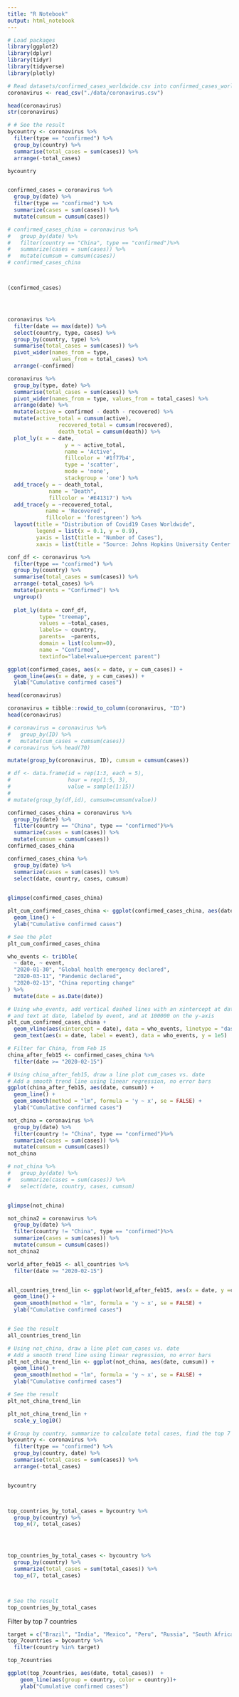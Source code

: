 ```yaml
---
title: "R Notebook"
output: html_notebook
---
```



```r
# Load packages
library(ggplot2)
library(dplyr)
library(tidyr)
library(tidyverse)
library(plotly)

```

```r
# Read datasets/confirmed_cases_worldwide.csv into confirmed_cases_worldwide
coronavirus <- read_csv("./data/coronavirus.csv")

head(coronavirus)
str(coronavirus)

# # See the result
bycountry <- coronavirus %>% 
  filter(type == "confirmed") %>%
  group_by(country) %>%
  summarise(total_cases = sum(cases)) %>%
  arrange(-total_cases)

bycountry


confirmed_cases = coronavirus %>% 
  group_by(date) %>%
  filter(type == "confirmed") %>%
  summarize(cases = sum(cases)) %>%
  mutate(cumsum = cumsum(cases))

# confirmed_cases_china = coronavirus %>%
#   group_by(date) %>%
#   filter(country == "China", type == "confirmed")%>% 
#   summarize(cases = sum(cases)) %>%
#   mutate(cumsum = cumsum(cases))
# confirmed_cases_china



(confirmed_cases)





```


```r
coronavirus %>% 
  filter(date == max(date)) %>%
  select(country, type, cases) %>%
  group_by(country, type) %>%
  summarise(total_cases = sum(cases)) %>%
  pivot_wider(names_from = type,
              values_from = total_cases) %>%
  arrange(-confirmed)
```


```r
coronavirus %>% 
  group_by(type, date) %>%
  summarise(total_cases = sum(cases)) %>%
  pivot_wider(names_from = type, values_from = total_cases) %>%
  arrange(date) %>%
  mutate(active = confirmed - death - recovered) %>%
  mutate(active_total = cumsum(active),
                recovered_total = cumsum(recovered),
                death_total = cumsum(death)) %>%
  plot_ly(x = ~ date,
                  y = ~ active_total,
                  name = 'Active', 
                  fillcolor = '#1f77b4',
                  type = 'scatter',
                  mode = 'none', 
                  stackgroup = 'one') %>%
  add_trace(y = ~ death_total, 
             name = "Death",
             fillcolor = '#E41317') %>%
  add_trace(y = ~recovered_total, 
            name = 'Recovered', 
            fillcolor = 'forestgreen') %>%
  layout(title = "Distribution of Covid19 Cases Worldwide",
         legend = list(x = 0.1, y = 0.9),
         yaxis = list(title = "Number of Cases"),
         xaxis = list(title = "Source: Johns Hopkins University Center for Systems Science and Engineering"))
```

```r
conf_df <- coronavirus %>% 
  filter(type == "confirmed") %>%
  group_by(country) %>%
  summarise(total_cases = sum(cases)) %>%
  arrange(-total_cases) %>%
  mutate(parents = "Confirmed") %>%
  ungroup() 
  
  plot_ly(data = conf_df,
          type= "treemap",
          values = ~total_cases,
          labels= ~ country,
          parents=  ~parents,
          domain = list(column=0),
          name = "Confirmed",
          textinfo="label+value+percent parent")
```

```r
ggplot(confirmed_cases, aes(x = date, y = cum_cases)) +
  geom_line(aes(x = date, y = cum_cases)) +
  ylab("Cumulative confirmed cases")
```

```r
head(coronavirus)
```
```r
coronavirus = tibble::rowid_to_column(coronavirus, "ID")
head(coronavirus)
```

```r
# coronavirus = coronavirus %>%
#   group_by(ID) %>% 
#   mutate(cum_cases = cumsum(cases))
# coronavirus %>% head(70)

```


```r
mutate(group_by(coronavirus, ID), cumsum = cumsum(cases))
```


```r
# df <- data.frame(id = rep(1:3, each = 5),
#                  hour = rep(1:5, 3),
#                  value = sample(1:15))
# 
# mutate(group_by(df,id), cumsum=cumsum(value))
```

```r
confirmed_cases_china = coronavirus %>%
  group_by(date) %>%
  filter(country == "China", type == "confirmed")%>% 
  summarize(cases = sum(cases)) %>%
  mutate(cumsum = cumsum(cases))
confirmed_cases_china

confirmed_cases_china %>% 
  group_by(date) %>% 
  summarize(cases = sum(cases)) %>% 
  select(date, country, cases, cumsum)
  

glimpse(confirmed_cases_china)
```

```r
plt_cum_confirmed_cases_china <- ggplot(confirmed_cases_china, aes(date, cumsum)) +
  geom_line() +
  ylab("Cumulative confirmed cases") 

# See the plot
plt_cum_confirmed_cases_china
```

```r
who_events <- tribble(
  ~ date, ~ event,
  "2020-01-30", "Global health emergency declared",
  "2020-03-11", "Pandemic declared",
  "2020-02-13", "China reporting change"
) %>%
  mutate(date = as.Date(date))

# Using who_events, add vertical dashed lines with an xintercept at date
# and text at date, labeled by event, and at 100000 on the y-axis
plt_cum_confirmed_cases_china + 
  geom_vline(aes(xintercept = date), data = who_events, linetype = "dashed") +
  geom_text(aes(x = date, label = event), data = who_events, y = 1e5)

```

```r
# Filter for China, from Feb 15
china_after_feb15 <- confirmed_cases_china %>%
  filter(date >= "2020-02-15")

# Using china_after_feb15, draw a line plot cum_cases vs. date
# Add a smooth trend line using linear regression, no error bars
ggplot(china_after_feb15, aes(date, cumsum)) +
  geom_line() +
  geom_smooth(method = "lm", formula = 'y ~ x', se = FALSE) +
  ylab("Cumulative confirmed cases")
```

```r
not_china = coronavirus %>%
  group_by(date) %>%
  filter(country != "China", type == "confirmed")%>% 
  summarize(cases = sum(cases)) %>%
  mutate(cumsum = cumsum(cases))
not_china

# not_china %>% 
#   group_by(date) %>% 
#   summarize(cases = sum(cases)) %>% 
#   select(date, country, cases, cumsum)


glimpse(not_china)
```

```r
not_china2 = coronavirus %>%
  group_by(date) %>%
  filter(country != "China", type == "confirmed")%>% 
  summarize(cases = sum(cases)) %>%
  mutate(cumsum = cumsum(cases))
not_china2
```

```r

world_after_feb15 <- all_countries %>%
  filter(date >= "2020-02-15")


all_countries_trend_lin <- ggplot(world_after_feb15, aes(x = date, y =cumsum)) +
  geom_line() +
  geom_smooth(method = "lm", formula = 'y ~ x', se = FALSE) +
  ylab("Cumulative confirmed cases")


# See the result
all_countries_trend_lin 

```



```r
# Using not_china, draw a line plot cum_cases vs. date
# Add a smooth trend line using linear regression, no error bars
plt_not_china_trend_lin <- ggplot(not_china, aes(date, cumsum)) +
  geom_line() +
  geom_smooth(method = "lm", formula = 'y ~ x', se = FALSE) +
  ylab("Cumulative confirmed cases")

# See the result
plt_not_china_trend_lin 
```

```r
plt_not_china_trend_lin + 
  scale_y_log10()
```

```r
# Group by country, summarize to calculate total cases, find the top 7
bycountry <- coronavirus %>% 
  filter(type == "confirmed") %>%
  group_by(country, date) %>%
  summarise(total_cases = sum(cases)) %>%
  arrange(-total_cases)


bycountry



top_countries_by_total_cases = bycountry %>% 
  group_by(country) %>%
  top_n(7, total_cases)




top_countries_by_total_cases <- bycountry %>%
  group_by(country) %>%
  summarize(total_cases = sum(total_cases)) %>%
  top_n(7, total_cases)



# See the result
top_countries_by_total_cases

```

Filter by top 7 countries
```r
target = c("Brazil", "India", "Mexico", "Peru", "Russia", "South Africa", "US")
top_7countries = bycountry %>% 
  filter(country %in% target)

top_7countries

```


```r
ggplot(top_7countries, aes(date, total_cases))  +
    geom_line(aes(group = country, color = country))+
    ylab("Cumulative confirmed cases")
```







